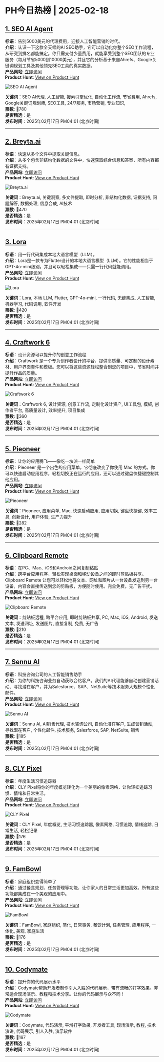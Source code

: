 # PH今日热榜 | 2025-02-18  

## [1. SEO AI Agent](https://www.producthunt.com/posts/seo-ai-agent?utm_campaign=producthunt-api&utm_medium=api-v2&utm_source=Application%3A+ph-daily+%28ID%3A+150577%29)  
**标语**：告别5000美元的代理费用，迎接人工智能营销的时代。  
**介绍**：认识一下这款全天候的AI SEO助手，它可以自动化你整个SEO工作流程，从研究到排名都能搞定。你只需支付少量费用，就能享受到整个SEO团队的专业服务（每月节省5000到10000美元），并且它的分析基于来自Ahrefs、Google关键词规划工具及其他领先SEO工具的真实数据。  
**产品网站**: [立即访问](https://www.producthunt.com/r/V6WJT4FWIW6PIR?utm_campaign=producthunt-api&utm_medium=api-v2&utm_source=Application%3A+ph-daily+%28ID%3A+150577%29)  
**Product Hunt**: [View on Product Hunt](https://www.producthunt.com/posts/seo-ai-agent?utm_campaign=producthunt-api&utm_medium=api-v2&utm_source=Application%3A+ph-daily+%28ID%3A+150577%29)  

![SEO AI Agent](https://ph-files.imgix.net/97baee49-6dda-47f5-8a47-91d2c56e1976.jpeg?auto=format&fit=crop&frame=1&h=512&w=1024)  

**关键词**：SEO AI代理, 人工智能, 搜索引擎优化, 自动化工作流, 节省费用, Ahrefs, Google关键词规划师, SEO工具, 24/7服务, 市场营销, 专业知识,  
**票数**: 🔺780  
**是否精选**：是  
**发布时间**：2025年02月17日 PM04:01 (北京时间)  

---  

## [2. Breyta.ai](https://www.producthunt.com/posts/breyta-ai?utm_campaign=producthunt-api&utm_medium=api-v2&utm_source=Application%3A+ph-daily+%28ID%3A+150577%29)  
**标语**：快速从多个文件中提取关键信息。  
**介绍**：从多个包含非结构化数据的文件中，快速获取综合信息和答案，所有内容都有证据支持。  
**产品网站**: [立即访问](https://www.producthunt.com/r/WTBMQDOLHEHQCA?utm_campaign=producthunt-api&utm_medium=api-v2&utm_source=Application%3A+ph-daily+%28ID%3A+150577%29)  
**Product Hunt**: [View on Product Hunt](https://www.producthunt.com/posts/breyta-ai?utm_campaign=producthunt-api&utm_medium=api-v2&utm_source=Application%3A+ph-daily+%28ID%3A+150577%29)  

![Breyta.ai](https://ph-files.imgix.net/4224517b-29e4-4944-98c9-2eee59374870.png?auto=format&fit=crop&frame=1&h=512&w=1024)  

**关键词**：Breyta.ai, 关键洞察, 多文件提取, 即时分析, 非结构化数据, 证据支持, 问题解答, 数据处理, 信息合成, AI技术  
**票数**: 🔺470  
**是否精选**：是  
**发布时间**：2025年02月17日 PM04:01 (北京时间)  

---  

## [3. Lora](https://www.producthunt.com/posts/lora-3313593c-a2f1-4bd2-ba6f-098efaff9cc5?utm_campaign=producthunt-api&utm_medium=api-v2&utm_source=Application%3A+ph-daily+%28ID%3A+150577%29)  
**标语**：用一行代码集成本地大语言模型（LLM）。  
**介绍**：Lora是一款专为Flutter设计的本地大语言模型（LLM）。它的性能相当于GPT-4o-mini级别，并且可以轻松集成——只需一行代码就能调用。  
**产品网站**: [立即访问](https://www.producthunt.com/r/6NUR62NNALKKQG?utm_campaign=producthunt-api&utm_medium=api-v2&utm_source=Application%3A+ph-daily+%28ID%3A+150577%29)  
**Product Hunt**: [View on Product Hunt](https://www.producthunt.com/posts/lora-3313593c-a2f1-4bd2-ba6f-098efaff9cc5?utm_campaign=producthunt-api&utm_medium=api-v2&utm_source=Application%3A+ph-daily+%28ID%3A+150577%29)  

![Lora](https://ph-files.imgix.net/5153797f-0966-4df0-9fad-409d2338c8fa.png?auto=format&fit=crop&frame=1&h=512&w=1024)  

**关键词**：Lora, 本地 LLM, Flutter, GPT-4o-mini, 一行代码, 无缝集成, 人工智能, 机器学习, 代码调用, 软件开发  
**票数**: 🔺420  
**是否精选**：是  
**发布时间**：2025年02月17日 PM04:01 (北京时间)  

---  

## [4. Craftwork 6](https://www.producthunt.com/posts/craftwork-6?utm_campaign=producthunt-api&utm_medium=api-v2&utm_source=Application%3A+ph-daily+%28ID%3A+150577%29)  
**标语**：设计资源可以提升你的创意工作流程  
**介绍**：Craftwork 是一个专为创作者设计的平台，提供高质量、可定制的设计素材、用户界面套件和模板。您可以将这些资源轻松整合到您的项目中，节省时间并提升作品的质量。  
**产品网站**: [立即访问](https://www.producthunt.com/r/JFA4S3QAFSZDKD?utm_campaign=producthunt-api&utm_medium=api-v2&utm_source=Application%3A+ph-daily+%28ID%3A+150577%29)  
**Product Hunt**: [View on Product Hunt](https://www.producthunt.com/posts/craftwork-6?utm_campaign=producthunt-api&utm_medium=api-v2&utm_source=Application%3A+ph-daily+%28ID%3A+150577%29)  

![Craftwork 6](https://ph-files.imgix.net/fbed2ec6-0cb9-4952-9d6e-8b516d0c8926.png?auto=format&fit=crop&frame=1&h=512&w=1024)  

**关键词**：Craftwork 6, 设计资源, 创意工作流, 定制化设计资产, UI工具包, 模板, 创作者平台, 高质量设计, 效率提升, 项目集成  
**票数**: 🔺360  
**是否精选**：是  
**发布时间**：2025年02月17日 PM04:01 (北京时间)  

---  

## [5. Pieoneer](https://www.producthunt.com/posts/pieoneer?utm_campaign=producthunt-api&utm_medium=api-v2&utm_source=Application%3A+ph-daily+%28ID%3A+150577%29)  
**标语**：让你的应用腾飞——像吃一块派一样简单  
**介绍**：Pieoneer 是一个出色的应用菜单，它彻底改变了你使用 Mac 的方式。你可以快速启动应用程序，轻松切换正在运行的应用，还可以通过键盘快捷键控制其他应用。  
**产品网站**: [立即访问](https://www.producthunt.com/r/LTGHZ6GOH43EX5?utm_campaign=producthunt-api&utm_medium=api-v2&utm_source=Application%3A+ph-daily+%28ID%3A+150577%29)  
**Product Hunt**: [View on Product Hunt](https://www.producthunt.com/posts/pieoneer?utm_campaign=producthunt-api&utm_medium=api-v2&utm_source=Application%3A+ph-daily+%28ID%3A+150577%29)  

![Pieoneer](https://ph-files.imgix.net/eaa71db4-9aed-49c6-ac6c-66a0cd5a05c2.png?auto=format&fit=crop&frame=1&h=512&w=1024)  

**关键词**：Pieoneer, 应用菜单, Mac, 快速启动应用, 应用切换, 键盘快捷键, 效率工具, 创新设计, 用户体验, 生产力提升  
**票数**: 🔺282  
**是否精选**：是  
**发布时间**：2025年02月17日 PM04:01 (北京时间)  

---  

## [6. Clipboard Remote](https://www.producthunt.com/posts/clipboard-remote?utm_campaign=producthunt-api&utm_medium=api-v2&utm_source=Application%3A+ph-daily+%28ID%3A+150577%29)  
**标语**：在PC、Mac、iOS和Android之间复制粘贴  
**介绍**：跨平台应用程序，轻松实现桌面和移动设备之间的即时剪贴板共享。Clipboard Remote 让您可以轻松地将文本、网址和图片从一台设备发送到另一台设备，内容会直接传送到您的剪贴板，方便随时使用。完全免费，无广告干扰。  
**产品网站**: [立即访问](https://www.producthunt.com/r/D6JTUCO6K3VKLT?utm_campaign=producthunt-api&utm_medium=api-v2&utm_source=Application%3A+ph-daily+%28ID%3A+150577%29)  
**Product Hunt**: [View on Product Hunt](https://www.producthunt.com/posts/clipboard-remote?utm_campaign=producthunt-api&utm_medium=api-v2&utm_source=Application%3A+ph-daily+%28ID%3A+150577%29)  

![Clipboard Remote](https://ph-files.imgix.net/c6de8d2a-b457-405b-b972-8dd32f5fb2e8.png?auto=format&fit=crop&frame=1&h=512&w=1024)  

**关键词**：剪贴板远程, 跨平台应用, 即时剪贴板共享, PC, Mac, iOS, Android, 发送文本, 发送网址, 发送图片, 直接复制, 免费, 无广告  
**票数**: 🔺210  
**是否精选**：是  
**发布时间**：2025年02月17日 PM04:01 (北京时间)  

---  

## [7. Sennu AI](https://www.producthunt.com/posts/sennu-ai?utm_campaign=producthunt-api&utm_medium=api-v2&utm_source=Application%3A+ph-daily+%28ID%3A+150577%29)  
**标语**：科技咨询公司的人工智能销售助手  
**介绍**：为你的科技咨询业务自动获取合格客户。我们的AI代理能够自动创建营销活动、寻找潜在客户，并为Salesforce、SAP、NetSuite等技术服务大规模个性化邮件。  
**产品网站**: [立即访问](https://www.producthunt.com/r/PG2BPS4GOH6R4Q?utm_campaign=producthunt-api&utm_medium=api-v2&utm_source=Application%3A+ph-daily+%28ID%3A+150577%29)  
**Product Hunt**: [View on Product Hunt](https://www.producthunt.com/posts/sennu-ai?utm_campaign=producthunt-api&utm_medium=api-v2&utm_source=Application%3A+ph-daily+%28ID%3A+150577%29)  

![Sennu AI](https://ph-files.imgix.net/d3ef634a-204a-4a8d-8f51-29159f735a2b.png?auto=format&fit=crop&frame=1&h=512&w=1024)  

**关键词**：Sennu AI, AI销售代理, 技术咨询公司, 自动化潜在客户, 生成营销活动, 寻找潜在客户, 个性化邮件, 技术服务, Salesforce, SAP, NetSuite, 销售  
**票数**: 🔺185  
**是否精选**：是  
**发布时间**：2025年02月17日 PM04:01 (北京时间)  

---  

## [8. CLY Pixel](https://www.producthunt.com/posts/cly-pixel?utm_campaign=producthunt-api&utm_medium=api-v2&utm_source=Application%3A+ph-daily+%28ID%3A+150577%29)  
**标语**：年度生活习惯追踪器  
**介绍**：CLY Pixel将你的年度概览转化为一个美丽的像素网格，让你轻松追踪习惯、情绪和日常生活。  
**产品网站**: [立即访问](https://www.producthunt.com/r/GPGHEKP24RXUQT?utm_campaign=producthunt-api&utm_medium=api-v2&utm_source=Application%3A+ph-daily+%28ID%3A+150577%29)  
**Product Hunt**: [View on Product Hunt](https://www.producthunt.com/posts/cly-pixel?utm_campaign=producthunt-api&utm_medium=api-v2&utm_source=Application%3A+ph-daily+%28ID%3A+150577%29)  

![CLY Pixel](https://ph-files.imgix.net/b9024033-ff92-4820-a901-1d4991ee213e.png?auto=format&fit=crop&frame=1&h=512&w=1024)  

**关键词**：CLY Pixel, 年度概览, 生活习惯追踪器, 像素网格, 习惯追踪, 情绪追踪, 日常生活, 轻松记录  
**票数**: 🔺176  
**是否精选**：是  
**发布时间**：2025年02月17日 PM04:01 (北京时间)  

---  

## [9. FamBowl](https://www.producthunt.com/posts/fambowl?utm_campaign=producthunt-api&utm_medium=api-v2&utm_source=Application%3A+ph-daily+%28ID%3A+150577%29)  
**标语**：家庭组织变得简单了  
**介绍**：通过餐食规划、任务管理等功能，让你家人的日常生活更加高效。所有这些功能都集成在一个美观的应用中。  
**产品网站**: [立即访问](https://www.producthunt.com/r/TM4IXVVDPF2HPA?utm_campaign=producthunt-api&utm_medium=api-v2&utm_source=Application%3A+ph-daily+%28ID%3A+150577%29)  
**Product Hunt**: [View on Product Hunt](https://www.producthunt.com/posts/fambowl?utm_campaign=producthunt-api&utm_medium=api-v2&utm_source=Application%3A+ph-daily+%28ID%3A+150577%29)  

![FamBowl](https://ph-files.imgix.net/c2b668eb-6898-4791-8de2-fa9b07f47125.png?auto=format&fit=crop&frame=1&h=512&w=1024)  

**关键词**：FamBowl, 家庭组织, 简化, 日常事务, 餐饮计划, 任务管理, 应用程序, 一体化, 美观, 家庭生活  
**票数**: 🔺176  
**是否精选**：是  
**发布时间**：2025年02月17日 PM04:01 (北京时间)  

---  

## [10. Codymate](https://www.producthunt.com/posts/codymate?utm_campaign=producthunt-api&utm_medium=api-v2&utm_source=Application%3A+ph-daily+%28ID%3A+150577%29)  
**标语**：提升你的代码展示水平  
**介绍**：Codymate帮助开发者制作引人入胜的代码展示，带有流畅的打字效果。非常适合现场演示、教程和技术分享。让你的代码展示与众不同！  
**产品网站**: [立即访问](https://www.producthunt.com/r/TTXIN4K66UYXSI?utm_campaign=producthunt-api&utm_medium=api-v2&utm_source=Application%3A+ph-daily+%28ID%3A+150577%29)  
**Product Hunt**: [View on Product Hunt](https://www.producthunt.com/posts/codymate?utm_campaign=producthunt-api&utm_medium=api-v2&utm_source=Application%3A+ph-daily+%28ID%3A+150577%29)  

![Codymate](https://ph-files.imgix.net/e520d0f7-050b-424e-87be-6be7993b4fa9.png?auto=format&fit=crop&frame=1&h=512&w=1024)  

**关键词**：Codymate, 代码演示, 平滑打字效果, 开发者工具, 现场演示, 教程, 技术演讲, 代码展示, 引人入胜, 演示软件  
**票数**: 🔺167  
**是否精选**：是  
**发布时间**：2025年02月17日 PM04:01 (北京时间)  

---  

